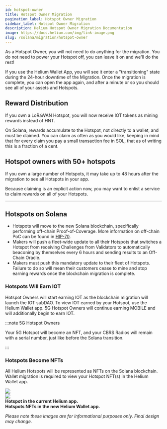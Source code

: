 ```yaml
---
id: hotspot-owner
title: Hotspot Owner Migration
pagination_label: Hotspot Owner Migration
sidebar_label: Hotspot Owner Migration
description: Helium Hotspot Owner Migration Documentation
image: https://docs.helium.com/img/link-image.png
slug: /solana/migration/hotspot-owner
---
```



As a Hotspot Owner, you will not need to do anything for the migration. You do not need to power
your Hotspot off, you can leave it on and we'll do the rest!

If you use the Helium Wallet App, you will see it enter a "transitioning" state during the 24-hour
downtime of the Migration. Once the migration is complete, you can open the app again, and after a
minute or so you should see all of your assets and Hotspots.

## Reward Distribution

If you own a LoRaWAN Hotspot, you will now receive IOT tokens as mining rewards instead of HNT.

On Solana, rewards accumulate to the Hotspot, not directly to a wallet, and must be claimed. You can
claim as often as you would like, keeping in mind that for every claim you pay a small transaction
fee in SOL, that as of writing this is a fraction of a cent.

## Hotspot owners with 50+ hotspots

If you own a large number of Hotspots, it may take up to 48 hours after the migration to see all
Hotspots in your app.

Because claiming is an explicit action now, you may want to enlist a service to claim rewards on all
of your Hotspots.

---

## Hotspots on Solana

- Hotspots will move to the new Solana blockchain, specifically performing off-chain
  Proof-of-Coverage. More information on off-chain PoC can be found in
  [HIP-70](https://github.com/helium/HIP/blob/main/0070-scaling-helium.md#implementing-proof-of-coverage-oracles).
- Makers will push a fleet-wide update to all their Hotspots that switches a Hotspot from receiving
  Challenges from Validators to automatically beaconing by themselves every 6 hours and sending
  results to an Off-Chain Oracle.
- Makers must push this mandatory update to their fleet of Hotspots. Failure to do so will mean
  their customers cease to mine and stop earning rewards once the blockchain migration is complete.

### Hotspots Will Earn IOT

Hotspot Owners will start earning IOT as the blockchain migration will launch the IOT subDAO. To
view IOT earned by your Hotspot, use the Helium Wallet app. 5G Hotspot Owners will continue earning
MOBILE and will additionally begin to earn IOT.

:::note 5G Hotspot Owners

Your 5G Hotspot will become an NFT, and your CBRS Radios will remain with a serial number, just like
before the Solana transition.

:::

### Hotspots Become NFTs

All Helium Hotspots will be represented as NFTs on the Solana blockchain. Wallet migration is
required to view your Hotspot NFT(s) in the Helium Wallet app.

<div class="container">
  <div class="row" style={{ marginBottom: 20 }}>
    <div class="col col--6 img-center">
      <img
        className="app-mockup"
        src={useBaseUrl('img/wallets/helium-wallet-app/hotspot-app.png')}
      />
    </div>
    <div class="col col--6 img-center">
      <img
        className="app-mockup"
        src={useBaseUrl('img/wallets/helium-wallet-app/hotspot-as-nft.png')}
      />
    </div>
  </div>
  <div class="row" style={{ marginBottom: 20 }}>
    <div class="col col--6 img-center">
      <b>Hotspot in the current Helium app.</b>
    </div>
    <div class="col col--6 img-center">
      <b>Hotspots NFTs in the new Helium Wallet app.</b>
    </div>
  </div>
  <div class="row">
    <div class="col col--12 img-center">
      <p>
        <em>
          Please note these images are for informational purposes only. Final design may change.
        </em>
      </p>
    </div>
  </div>
</div>
